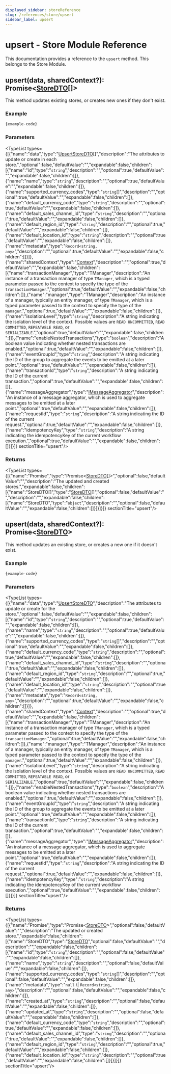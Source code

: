 ```yaml
---
displayed_sidebar: storeReference
slug: /references/store/upsert
sidebar_label: upsert
---
```



# upsert - Store Module Reference

This documentation provides a reference to the `upsert` method. This belongs to the Store Module.

## upsert(data, sharedContext?): Promise&#60;[StoreDTO](../../interfaces/store.StoreDTO.mdx)[]&#62;

This method updates existing stores, or creates new ones if they don't exist.

### Example

```ts
{example-code}
```

### Parameters

<TypeList types={[{"name":"data","type":"[UpsertStoreDTO](../../interfaces/store.UpsertStoreDTO.mdx)[]","description":"The attributes to update or create in each store.","optional":false,"defaultValue":"","expandable":false,"children":[{"name":"id","type":"`string`","description":"","optional":true,"defaultValue":"","expandable":false,"children":[]},{"name":"name","type":"`string`","description":"","optional":true,"defaultValue":"","expandable":false,"children":[]},{"name":"supported_currency_codes","type":"`string`[]","description":"","optional":true,"defaultValue":"","expandable":false,"children":[]},{"name":"default_currency_code","type":"`string`","description":"","optional":true,"defaultValue":"","expandable":false,"children":[]},{"name":"default_sales_channel_id","type":"`string`","description":"","optional":true,"defaultValue":"","expandable":false,"children":[]},{"name":"default_region_id","type":"`string`","description":"","optional":true,"defaultValue":"","expandable":false,"children":[]},{"name":"default_location_id","type":"`string`","description":"","optional":true,"defaultValue":"","expandable":false,"children":[]},{"name":"metadata","type":"`Record<string, any>`","description":"","optional":true,"defaultValue":"","expandable":false,"children":[]}]},{"name":"sharedContext","type":"[Context](../../interfaces/store.Context.mdx)","description":"","optional":true,"defaultValue":"","expandable":false,"children":[{"name":"transactionManager","type":"TManager","description":"An instance of a transaction manager of type `TManager`, which is a typed parameter passed to the context to specify the type of the `transactionManager`.","optional":true,"defaultValue":"","expandable":false,"children":[]},{"name":"manager","type":"TManager","description":"An instance of a manager, typically an entity manager, of type `TManager`, which is a typed parameter passed to the context to specify the type of the `manager`.","optional":true,"defaultValue":"","expandable":false,"children":[]},{"name":"isolationLevel","type":"`string`","description":"A string indicating the isolation level of the context. Possible values are `READ UNCOMMITTED`, `READ COMMITTED`, `REPEATABLE READ`, or `SERIALIZABLE`.","optional":true,"defaultValue":"","expandable":false,"children":[]},{"name":"enableNestedTransactions","type":"`boolean`","description":"A boolean value indicating whether nested transactions are enabled.","optional":true,"defaultValue":"","expandable":false,"children":[]},{"name":"eventGroupId","type":"`string`","description":"A string indicating the ID of the group to aggregate the events to be emitted at a later point.","optional":true,"defaultValue":"","expandable":false,"children":[]},{"name":"transactionId","type":"`string`","description":"A string indicating the ID of the current transaction.","optional":true,"defaultValue":"","expandable":false,"children":[]},{"name":"messageAggregator","type":"[IMessageAggregator](../../interfaces/store.IMessageAggregator.mdx)","description":"An instance of a message aggregator, which is used to aggregate messages to be emitted at a later point.","optional":true,"defaultValue":"","expandable":false,"children":[]},{"name":"requestId","type":"`string`","description":"A string indicating the ID of the current request.","optional":true,"defaultValue":"","expandable":false,"children":[]},{"name":"idempotencyKey","type":"`string`","description":"A string indicating the idempotencyKey of the current workflow execution.","optional":true,"defaultValue":"","expandable":false,"children":[]}]}]}  sectionTitle="upsert"/>

### Returns

<TypeList types={[{"name":"Promise","type":"Promise&#60;[StoreDTO](../../interfaces/store.StoreDTO.mdx)[]&#62;","optional":false,"defaultValue":"","description":"The updated and created stores.","expandable":false,"children":[{"name":"StoreDTO[]","type":"[StoreDTO](../../interfaces/store.StoreDTO.mdx)[]","optional":false,"defaultValue":"","description":"","expandable":false,"children":[{"name":"StoreDTO","type":"`object`","description":"","optional":false,"defaultValue":"","expandable":false,"children":[]}]}]}]}  sectionTitle="upsert"/>

## upsert(data, sharedContext?): Promise&#60;[StoreDTO](../../interfaces/store.StoreDTO.mdx)&#62;

This method updates an existing store, or creates a new one if it doesn't exist.

### Example

```ts
{example-code}
```

### Parameters

<TypeList types={[{"name":"data","type":"[UpsertStoreDTO](../../interfaces/store.UpsertStoreDTO.mdx)","description":"The attributes to update or create for the store.","optional":false,"defaultValue":"","expandable":false,"children":[{"name":"id","type":"`string`","description":"","optional":true,"defaultValue":"","expandable":false,"children":[]},{"name":"name","type":"`string`","description":"","optional":true,"defaultValue":"","expandable":false,"children":[]},{"name":"supported_currency_codes","type":"`string`[]","description":"","optional":true,"defaultValue":"","expandable":false,"children":[]},{"name":"default_currency_code","type":"`string`","description":"","optional":true,"defaultValue":"","expandable":false,"children":[]},{"name":"default_sales_channel_id","type":"`string`","description":"","optional":true,"defaultValue":"","expandable":false,"children":[]},{"name":"default_region_id","type":"`string`","description":"","optional":true,"defaultValue":"","expandable":false,"children":[]},{"name":"default_location_id","type":"`string`","description":"","optional":true,"defaultValue":"","expandable":false,"children":[]},{"name":"metadata","type":"`Record<string, any>`","description":"","optional":true,"defaultValue":"","expandable":false,"children":[]}]},{"name":"sharedContext","type":"[Context](../../interfaces/store.Context.mdx)","description":"","optional":true,"defaultValue":"","expandable":false,"children":[{"name":"transactionManager","type":"TManager","description":"An instance of a transaction manager of type `TManager`, which is a typed parameter passed to the context to specify the type of the `transactionManager`.","optional":true,"defaultValue":"","expandable":false,"children":[]},{"name":"manager","type":"TManager","description":"An instance of a manager, typically an entity manager, of type `TManager`, which is a typed parameter passed to the context to specify the type of the `manager`.","optional":true,"defaultValue":"","expandable":false,"children":[]},{"name":"isolationLevel","type":"`string`","description":"A string indicating the isolation level of the context. Possible values are `READ UNCOMMITTED`, `READ COMMITTED`, `REPEATABLE READ`, or `SERIALIZABLE`.","optional":true,"defaultValue":"","expandable":false,"children":[]},{"name":"enableNestedTransactions","type":"`boolean`","description":"A boolean value indicating whether nested transactions are enabled.","optional":true,"defaultValue":"","expandable":false,"children":[]},{"name":"eventGroupId","type":"`string`","description":"A string indicating the ID of the group to aggregate the events to be emitted at a later point.","optional":true,"defaultValue":"","expandable":false,"children":[]},{"name":"transactionId","type":"`string`","description":"A string indicating the ID of the current transaction.","optional":true,"defaultValue":"","expandable":false,"children":[]},{"name":"messageAggregator","type":"[IMessageAggregator](../../interfaces/store.IMessageAggregator.mdx)","description":"An instance of a message aggregator, which is used to aggregate messages to be emitted at a later point.","optional":true,"defaultValue":"","expandable":false,"children":[]},{"name":"requestId","type":"`string`","description":"A string indicating the ID of the current request.","optional":true,"defaultValue":"","expandable":false,"children":[]},{"name":"idempotencyKey","type":"`string`","description":"A string indicating the idempotencyKey of the current workflow execution.","optional":true,"defaultValue":"","expandable":false,"children":[]}]}]}  sectionTitle="upsert"/>

### Returns

<TypeList types={[{"name":"Promise","type":"Promise&#60;[StoreDTO](../../interfaces/store.StoreDTO.mdx)&#62;","optional":false,"defaultValue":"","description":"The updated or created store.","expandable":false,"children":[{"name":"StoreDTO","type":"[StoreDTO](../../interfaces/store.StoreDTO.mdx)","optional":false,"defaultValue":"","description":"","expandable":false,"children":[{"name":"id","type":"`string`","description":"","optional":false,"defaultValue":"","expandable":false,"children":[]},{"name":"name","type":"`string`","description":"","optional":false,"defaultValue":"","expandable":false,"children":[]},{"name":"supported_currency_codes","type":"`string`[]","description":"","optional":false,"defaultValue":"","expandable":false,"children":[]},{"name":"metadata","type":"`null` \\| `Record<string, any>`","description":"","optional":false,"defaultValue":"","expandable":false,"children":[]},{"name":"created_at","type":"`string`","description":"","optional":false,"defaultValue":"","expandable":false,"children":[]},{"name":"updated_at","type":"`string`","description":"","optional":false,"defaultValue":"","expandable":false,"children":[]},{"name":"default_currency_code","type":"`string`","description":"","optional":true,"defaultValue":"","expandable":false,"children":[]},{"name":"default_sales_channel_id","type":"`string`","description":"","optional":true,"defaultValue":"","expandable":false,"children":[]},{"name":"default_region_id","type":"`string`","description":"","optional":true,"defaultValue":"","expandable":false,"children":[]},{"name":"default_location_id","type":"`string`","description":"","optional":true,"defaultValue":"","expandable":false,"children":[]}]}]}]}  sectionTitle="upsert"/>
